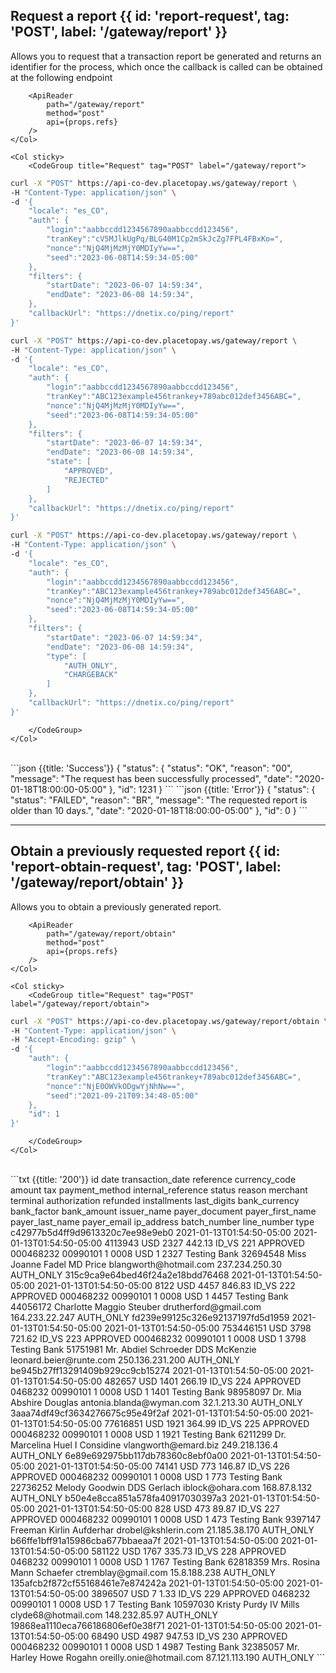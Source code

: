 
## Request a report {{ id: 'report-request', tag: 'POST', label: '/gateway/report' }}

<Row>
    <Col>
        Allows you to request that a transaction report be generated and returns an identifier for the process, which once the callback is called can be obtained at the following endpoint

        <ApiReader
            path="/gateway/report"
            method="post"
            api={props.refs}
        />
    </Col>

    <Col sticky>
        <CodeGroup title="Request" tag="POST" label="/gateway/report">
```bash {{ title: 'Basic' }}
curl -X "POST" https://api-co-dev.placetopay.ws/gateway/report \
-H "Content-Type: application/json" \
-d '{
    "locale": "es_CO",
    "auth": {
        "login":"aabbccdd1234567890aabbccdd123456",
        "tranKey":"cV5MJlkUgPq/BLG40M1Cp2mSkJcZg7FPL4FBxKo=",
        "nonce":"NjQ4MjMzMjY0MDIyYw==",
        "seed":"2023-06-08T14:59:34-05:00"
    },
    "filters": {
        "startDate": "2023-06-07 14:59:34",
        "endDate": "2023-06-08 14:59:34",
    },
    "callbackUrl": "https://dnetix.co/ping/report"
}'
```
```bash {{ title: 'With state' }}
curl -X "POST" https://api-co-dev.placetopay.ws/gateway/report \
-H "Content-Type: application/json" \
-d '{
    "locale": "es_CO",
    "auth": {
        "login":"aabbccdd1234567890aabbccdd123456",
        "tranKey":"ABC123example456trankey+789abc012def3456ABC=",
        "nonce":"NjQ4MjMzMjY0MDIyYw==",
        "seed":"2023-06-08T14:59:34-05:00"
    },
    "filters": {
        "startDate": "2023-06-07 14:59:34",
        "endDate": "2023-06-08 14:59:34",
        "state": [
            "APPROVED",
            "REJECTED"
        ]
    },
    "callbackUrl": "https://dnetix.co/ping/report"
}'
```
```bash {{ title: 'With type' }}
curl -X "POST" https://api-co-dev.placetopay.ws/gateway/report \
-H "Content-Type: application/json" \
-d '{
    "locale": "es_CO",
    "auth": {
        "login":"aabbccdd1234567890aabbccdd123456",
        "tranKey":"ABC123example456trankey+789abc012def3456ABC=",
        "nonce":"NjQ4MjMzMjY0MDIyYw==",
        "seed":"2023-06-08T14:59:34-05:00"
    },
    "filters": {
        "startDate": "2023-06-07 14:59:34",
        "endDate": "2023-06-08 14:59:34",
        "type": [
            "AUTH_ONLY",
            "CHARGEBACK"
        ]
    },
    "callbackUrl": "https://dnetix.co/ping/report"
}'
```
        </CodeGroup>
    </Col>
</Row>

<Row>
    <Col>
        <ApiReader
            path="/gateway/report"
            method="post"
            type="response"
            api={props.refs}
        />
    </Col>
    <Col sticky>
        <br />
        <CodeGroup title="Response">
```json {{title: 'Success'}}
{
    "status": {
        "status": "OK",
        "reason": "00",
        "message": "The request has been successfully processed",
        "date": "2020-01-18T18:00:00-05:00"
    },
    "id": 1231
}
```
```json {{title: 'Error'}}
{
    "status": {
    "status": "FAILED",
    "reason": "BR",
    "message": "The requested report is older than 10 days.",
    "date": "2020-01-18T18:00:00-05:00"
    },
    "id": 0
}
```
        </CodeGroup>
    </Col>
</Row>

---

## Obtain a previously requested report {{ id: 'report-obtain-request', tag: 'POST', label: '/gateway/report/obtain' }}

<Row>
    <Col>
        Allows you to obtain a previously generated report.
            
        <ApiReader
            path="/gateway/report/obtain"
            method="post"
            api={props.refs}
        />
    </Col>

    <Col sticky>
        <CodeGroup title="Request" tag="POST" label="/gateway/report/obtain">
```bash {{ title: 'cURL' }}
curl -X "POST" https://api-co-dev.placetopay.ws/gateway/report/obtain \
-H "Content-Type: application/json" \
-H "Accept-Encoding: gzip" \
-d '{
    "auth": {
        "login":"aabbccdd1234567890aabbccdd123456",
        "tranKey":"ABC123example456trankey+789abc012def3456ABC=",
        "nonce":"NjE0OWVkODgwYjNhNw==",
        "seed":"2021-09-21T09:34:48-05:00"
    },
    "id": 1
}'
```
        </CodeGroup>
    </Col>
</Row>

<Row>
    <Col>
        <ApiReader
            path="/gateway/report/obtain"
            method="post"
            type="response"
            api={props.refs}
        />
    </Col>
    <Col sticky>
        <br />
        <CodeGroup title="Respuesta">
```txt {{title: '200'}}
id	date transaction_date		reference	currency_code		amount tax payment_method	internal_reference	 status		reason merchant		terminal	 authorization refunded		installments	 last_digits	 bank_currency bank_factor bank_amount issuer_name payer_document	payer_first_name payer_last_name payer_email ip_address	batch_number line_number	 type
c42977b5d4ff9d9613320c7ee98e9eb0		2021-01-13T01:54:50-05:00	2021-01-13T01:54:50-05:00		4113943		USD		2327	 442.13		ID_VS	221	APPROVED		 000468232	00990101				1 0008		USD		1	2327 Testing Bank		32694548	 Miss Joanne Fadel MD	Price		blangworth@hotmail.com 237.234.250.30	 AUTH_ONLY	 
315c9ca9e64bed46f24a2e18bdd76468		2021-01-13T01:54:50-05:00	2021-01-13T01:54:50-05:00		8122	 USD	 4457	846.83	 ID_VS 222 APPROVED			 000468232 00990101				 1		0008	 USD	 1 4457		Testing Bank	 44056172	Charlotte Maggio Steuber drutherford@gmail.com	 164.233.22.247		AUTH_ONLY			 
fd239e99125c326e92137197fd5d1959		2021-01-13T01:54:50-05:00	2021-01-13T01:54:50-05:00		753446151	USD	3798 721.62	ID_VS		223		APPROVED			 000468232		00990101			1	 0008	USD	1		3798	 Testing Bank	51751981 Mr. Abdiel Schroeder DDS		McKenzie	 leonard.beier@runte.com	 250.136.231.200	 AUTH_ONLY		 
be945b27ff13291409b929cc9cb15274		2021-01-13T01:54:50-05:00	2021-01-13T01:54:50-05:00		482657 USD 1401		266.19 ID_VS	 224	 APPROVED			 0468232	 00990101			 1	0008 USD 1	 1401	Testing Bank 98958097		Dr. Mia Abshire		Douglas		antonia.blanda@wyman.com	 32.1.213.30		AUTH_ONLY		 
3aaa74df49cf3634276675c95e49f2af		2021-01-13T01:54:50-05:00	2021-01-13T01:54:50-05:00		77616851	 USD	 1921	364.99	 ID_VS 225 APPROVED			 000468232 00990101				 1		0008	 USD	 1 1921		Testing Bank	 6211299	 Dr. Marcelina Huel I	Considine		vlangworth@emard.biz	 249.218.136.4		AUTH_ONLY		 
6e89e692975bb117db78360c8ebf0a00		2021-01-13T01:54:50-05:00	2021-01-13T01:54:50-05:00		74141	USD	773	146.87	 ID_VS 226 APPROVED				 000468232 00990101				 1		0008	 USD	 1 773 Testing Bank		22736252	 Melody Goodwin DDS		Gerlach		iblock@ohara.com	 168.87.8.132		AUTH_ONLY	 
b50e4e8cca851a578fa40917030397a3		2021-01-13T01:54:50-05:00	2021-01-13T01:54:50-05:00		828		USD		473		89.87	ID_VS		227		APPROVED			 000468232		00990101			1	 0008	USD	1		473		Testing Bank	 9397147	 Freeman Kirlin		Aufderhar	drobel@kshlerin.com	21.185.38.170		AUTH_ONLY			 
b66ffe1bff91a15986cba677bbaeaa7f		2021-01-13T01:54:50-05:00	2021-01-13T01:54:50-05:00		581122 USD 1767		335.73 ID_VS	 228	 APPROVED			 0468232	 00990101			 1	0008 USD 1	 1767	Testing Bank 62818359		Mrs. Rosina Mann	 Schaefer	ctremblay@gmail.com	15.8.188.238		AUTH_ONLY		 
135afcb2f872cf55168461e7e874242a		2021-01-13T01:54:50-05:00	2021-01-13T01:54:50-05:00		3896507		USD		7	1.33 ID_VS	 229	 APPROVED			 0468232	 00990101			 1	0008 USD 1	 7 Testing Bank		10597030	 Kristy Purdy IV	 Mills clyde68@hotmail.com 148.232.85.97		AUTH_ONLY		 
19868ea1110eca766186806ef0e38f71		2021-01-13T01:54:50-05:00	2021-01-13T01:54:50-05:00		68490	USD	4987 947.53	ID_VS		230		APPROVED			 000468232		00990101			1	 0008	USD	1		4987	 Testing Bank	32385057 Mr. Harley Howe Rogahn	oreilly.onie@hotmail.com 87.121.113.190	 AUTH_ONLY	 
```
        </CodeGroup>
    </Col>
</Row>